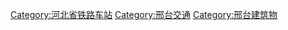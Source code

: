 [[Category:河北省铁路车站|Category:河北省铁路车站]]
[[Category:邢台交通|Category:邢台交通]]
[[Category:邢台建筑物|Category:邢台建筑物]]